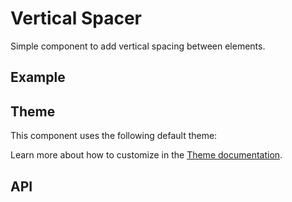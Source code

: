
<Meta of={VerticalSpacerStories} />

# Vertical Spacer
Simple component to add vertical spacing between elements.

## Example
<ToggleCanvas sourceState="shown" of={VerticalSpacerStories.Simple} />

## Theme
This component uses the following default theme:

<ThemeRender theme={verticalSpacerTheme} />

Learn more about how to customize in the [Theme documentation](/docs/theme/getting-started).

## API
<PropsTable name="VerticalSpacer" />
